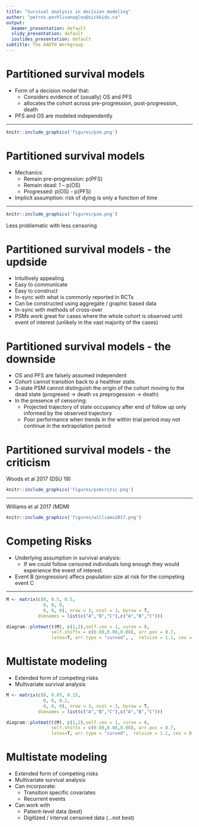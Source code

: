 ---
title: "Survival analysis in decision modeling"
author: "petros.pechlivanoglou@sickkids.ca"
output:
  beamer_presentation: default
  slidy_presentation: default
  ioslides_presentation: default
subtitle: The DARTH Workgroup
---

<!-- Overview -->
<!-- ======================================================= -->
<!-- - Motivation and introduction in Survival analysis -->
<!-- - Survival modeling -->
<!-- - Partitioned survival modeling -->
<!-- - Multistate models -->
<!-- - Advanced topiics -->
<!--   - Mixture cure models  -->
<!--   - External evidence in survival models -->



<!-- It's all about the data! -->
<!-- ======================================================== -->
<!--   - RCT evidence often not sufficient for Health Technology Assesment (HTA) -->
<!--     - Short follow up -->
<!--     - Patients lost during follow up -->
<!--     - Often not reflective of real world -->
<!--     - Right skewed   -->
<!--     - Information "flowing" over intervals -->
<!--     - Extrapolation often necessary -->

<!--  Bonus challenges in Oncology RCTs -->
<!-- ======================================================== -->

<!--  - Overall Survival (OS), Progression-Free Survival (PFS) -->
<!--  - Trials powered to show differences on PFS and not OS -->
<!--  - Cross-over -->
<!--  - PFS and OS data are correlated -->
<!--  - Access to patient level OS data not always the case -->

<!-- Censoring -->
<!-- ======================================================== -->
<!-- ```{r, out.width='100%', echo=F} -->
<!-- knitr::include_graphics('figures/censoring.png') -->
<!-- ``` -->

<!-- What is survival analysis -->
<!-- ======================================================== -->
<!--  - Set of statistical methods that can handle: -->
<!--    - Data skewness -->
<!--    - Censoring -->
<!--    - (Time-dependent) Covariates -->
<!--    - State transition processes -->
<!--    - Recurrent events -->
<!--    - The expectation of cure -->

<!--  - Used for both inference and extrapolation -->

<!--  - Survival: the probability of not experiencing an event unit some time $t$ -->

<!--  $S(t) = Pr(T >t) = 1- Pr(T \leq t)$  -->

<!-- Types of survival analysis models -->
<!-- ======================================================== -->
<!--  - Non-parametric models (e.g. Kaplan Meier) -->
<!--  - Semi-Parametric models (e.g. Cox Proportional Hazard) -->
<!--  - Parametric models (e.g. Accelerated Failure Time) -->

<!-- Non-Parametric models -->
<!-- ======================================================== -->
<!--   - Kaplan Meier curves -->

<!-- ```{r, echo = FALSE,  out.width='100%'} -->
<!-- library(survival) -->
<!-- leukemia.surv <- survfit(Surv(time, status) ~ x, data = aml)  -->
<!-- plot(leukemia.surv, lty = 2:3)  -->
<!-- legend(100, .9, c("Maintenance", "No Maintenance"), lty = 2:3)  -->
<!-- title("Kaplan-Meier Curves for AML Maintenance Study")  -->
<!-- ``` -->

<!-- *** -->
<!--   - Nelson Aalen cumulative hazard  -->

<!-- ```{r, echo = FALSE, out.width='100%'} -->
<!-- temp <- summary(survfit(Surv(time, status) ~ 1, data = aml, type = "fh"))  -->
<!-- plot(temp$time, -log(temp$surv), type= "s", ylab = "cumulative hazard", xlab = "Time")  -->
<!-- title("Nelson Aaalen Curves\nfor AML Maintenance Study")  -->

<!-- ``` -->


<!-- Semi- Parametric models -->
<!-- ======================================================== -->
<!-- - Cox proportional hazard model -->
<!--   - Hazard: the instantaneous risk of an event at time $t$, conditional on survival to that time. -->
<!-- - Semi: -->
<!--   - Baseline hazard modelled non parametrically (i.e effect of time) -->
<!--   - Covariate effects ( $\beta$ 's) modelled parametrically (like in a regression model) -->

<!-- Fully Parametric models -->
<!-- ======================================================== -->
<!--  - Usually model time-to-event directly rather than hazard  -->
<!--  - Resemble a regression model but can capture censoring -->
<!--  - Fit a distribution to the (observed) time-to-event data -->
<!--     - 1 parameter :  exponential -->
<!--     - 2 parameter : Weibull, lognormal, gamma etc -->
<!--     - 3, 4 parameter: Gen. gamma , Gen F etc -->
<!--  - Assumption that censored patients will follow similar patterns to the observed. -->
<!--  - Temporal extrapolation possible ! -->

<!-- Choosing the "right" distribution -->
<!-- ======================================================== -->
<!-- - Statistical considerations of goodness-of-fit -->
<!-- - Clinical plausibility -->
<!--     - in-sample -->
<!--     - extrapolations -->
<!--     - out-of-sample -->



<!-- Goodness of fit metrics -->
<!-- ======================================================== -->
<!--  - Likelihood based metrics  -->
<!--   - Akaike Information Criterion (AIC)  -->
<!--   - Bayesian Information Criterion (BIC) -->

<!--  - Performance based metrics -->
<!--   - Sensitivity , Specificity -->
<!--   - (time dependent) Receiver Operating characteristic (ROC) curve -->
<!--   - Area Under the Curve (AUC)  -->
<!--   - c- statistic -->

<!-- Choosing the "right" distribution -->
<!-- ======================================================== -->
<!--  - NICE Decision Support Unit -->
<!--   - Latimer et al 2011 : Survival Analysis For Economic Evaluations Alongside Clinical Trials - Extrapolation with Patient-Level Data -->
<!--     - **Survival Model Selection Process algorithm**:  -->
<!--       - *recommendations for how survival analysis can be undertaken more systematically. This involves fitting and testing a range of survival models and comparing these based upon internal validity (how well they fit to the observed trial data) and external validity (how plausible their extrapolated portions are)* -->

<!-- Choosing the "right" distribution -->
<!-- ======================================================== -->
<!-- Latimer et al 2011 (DSU 14) -->

<!-- ```{r, out.width='100%', echo=F} -->
<!-- knitr::include_graphics('figures/goflatimer.png') -->
<!-- ``` -->

<!-- Flexible Survival models  -->
<!-- ======================================================== -->
<!-- - Multi - parameter distributions -->
<!--   - Generalized Gamma  -->
<!--   - Generalized F -->
<!--   - Data hungry -  possibiliy of overfitting   -->
<!--   - Hypothesis testing possible -->

<!-- ```{r, out.width='100%', echo=F} -->
<!-- knitr::include_graphics('figures/genf.png') -->
<!-- ``` -->


<!-- Spline Survival models  -->
<!-- ======================================================== -->
<!-- - Survival models where the underlying hazard of an event is modelled as a smooth, piecewise polynomial function of time.  -->
<!-- - Extrapolation of hazard possible -->
<!-- - Non-linear relation of time and hazard -->
<!-- - Conventionally *knots* are evenly spread on the (log)-time axis -->
<!-- - Overfitting with too many knots possible -sensitivity analysis -->
<!-- - AIC, BIC valid GoF tests  -->


<!-- Spline Survival models  -->
<!-- ======================================================== -->
<!-- Gibson et al (Pharmacoeconomics, 2017)   -->

<!-- ```{r, out.width='100%', echo=F} -->
<!-- knitr::include_graphics('figures/flexsurv.png') -->
<!-- ``` -->


<!-- Spline Survival models  -->
<!-- ======================================================== -->
<!-- From Gibson et al (Pharacoeconomcs, 2017) -->

<!-- *Spline-based models using a limited number of knots can provide an acceptable fit to trial data and generate extrapolated estimates supported by longer term evidence, with results that are stable in response to changes in knot placement.* -->

<!-- Approaches in extrapolation -->
<!-- ======================================================== -->

<!-- Modeler faced with a more decisions: -->
<!--  - Extrapolate using KM and "fitted" tails  -->
<!--  - Extrapolate using the fitted curve -->

<!--  - Fit seperate curves to the data -->
<!--  - Extrapolate treatment effect as relative -->
<!--   - What is the behaviour of the relative effect post trial? -->

<!-- Approaches in extrapolation -->
<!-- ======================================================== -->

<!-- ```{r, out.width='100%', echo=F} -->
<!-- knitr::include_graphics('figures/endmeans.png') -->
<!-- ``` -->

<!-- Approaches in extrapolation -->
<!-- ======================================================== -->
<!--  - Extrapolate using KM and "fitted" tails  -->

<!-- ```{r, out.width='100%', echo=F} -->
<!-- knitr::include_graphics('figures/figure4means.png') -->
<!-- ``` -->

<!--  *** -->
<!--   - Extrapolate using the fitted curve -->

<!-- ```{r, out.width='100%', echo=F} -->
<!-- knitr::include_graphics('figures/figure7means.png') -->
<!-- ``` -->


<!-- Extrapolating a relative treatment effect -->
<!-- ======================================================== -->
<!-- Drummond, et al (2015). Methods for the economic evaluation of health care programmes. Oxford university press. -->

<!-- ```{r, out.width='80%', echo=F} -->
<!-- knitr::include_graphics('figures/drummond.png') -->
<!-- ``` -->


Partitioned survival models
========================================================

- Form of a decision model that:
  - Considers evidence of (usually) OS and PFS
  - allocates the cohort across pre-progression, post-progression, death
- PFS and OS are modeled independently


*** 

```{r, out.width='100%', echo=F}
knitr::include_graphics('figures/psm.png')
```


Partitioned survival models
========================================================

- Mechanics:
  - Remain pre-progression: p(PFS)
  - Remain dead:   1 – p(OS)
  - Progressed: p(OS) - p(PFS)

- Implicit assumption: risk of dying is only a function of time



*** 

```{r, out.width='100%', echo=F}
knitr::include_graphics('figures/psm.png')
```

Less problematic with less censoring

Partitioned survival models - the updside
========================================================
- Intuitively appealing
- Easy to communicate
- Easy to construct
- In-sync with what is commonly reported in RCTs
- Can be constructed using aggregate / graphic based data
- In-sync with methods of cross-over
- PSMs work great for cases where the whole cohort is observed until event of interest (unlikely in the vast majority of the cases)


Partitioned survival models - the downside
========================================================
- OS and PFS are falsely assumed independent
- Cohort cannot transition back to a healthier state.
- 3-state PSM cannot distinguish the origin of the cohort moving to the dead
state (progresed -> death vs preprogession -> death)
- In the presence of censoring:
  - Projected trajectory of state occupancy after end of follow up only informed by the observed trajectory
  - Poor performance when trends in the within trial period may not continue in the extrapolation period


Partitioned survival models - the criticism
========================================================
Woods et al 2017 (DSU 19)

```{r, out.width='100%', echo=F}
knitr::include_graphics('figures/psmcritic.png')
```

***
Williams et al 2017 (MDM)

```{r, out.width='100%', echo=F}
knitr::include_graphics('figures/williams2017.png')
```


Competing Risks
========================================================

  - Underlying assumption in survival analysis: 
    - If we could follow censored individuals long enough they would experience the event of interest.
 - Event B (progression) affecs population size at risk for the competing event C

***

```{r, echo = F}

M <- matrix(c(0, 0.5, 0.5,
              0, 0, 0,
              0, 0, 0), nrow = 3, ncol = 3, byrow = T,
            dimnames = list(c("A","B","C"),c("A","B","C")))

diagram::plotmat(t(M), c(1,2),self.cex = 1, curve = 0, 
                 self.shiftx = c(0.08,0.08,0.08), arr.pos = 0.7,  
                 latex=T, arr.type = "curved", ,  relsize = 1.1, cex = 0.001, box.cex= 1.7)
```

Multistate modeling 
========================================================
 - Extended form of competing risks
 - Multivariate survival analysis
 
```{r, echo = F}

M <- matrix(c(0, 0.05, 0.15,
              0, 0, 0.2,
              0, 0, 0), nrow = 3, ncol = 3, byrow = T,
            dimnames = list(c("A","B","C"),c("A","B","C")))

diagram::plotmat(t(M), c(1,2),self.cex = 1, curve = 0, 
                 self.shiftx = c(0.08,0.08,0.08), arr.pos = 0.7,  
                 latex=T, arr.type = "curved",  relsize = 1.1, cex = 0.001, box.cex= 1.7)
```

Multistate modeling 
========================================================
- Extended form of competing risks
- Multivariate survival analysis
- Can incorporate:
  - Transition specific covariates
  - Recurrent events 
  
- Can work with 
  - Patient-level data (best)
  - Digitized / interval censored data (...not best)


<!-- Multistate modeling -->
<!-- ======================================================== -->
<!-- Fitted in two ways: -->

<!-- 1. separate models for each trasition -->
<!--   - recurrent events  -->
<!--   - covariates -->
<!--   - seperate dataset for each (non-saturating) state -->
<!--   - "naive" assumption of censoring when competing event occurs -->
<!--   - easy to fit in R `flexsurv` and `mstate` -->

<!-- Multistate modeling -->
<!-- ======================================================== -->
<!-- Fitted in two ways: -->

<!-- 2. Joint multivariate model for all transitions - Powerfull! -->
<!--     - Mislclassification errors -->
<!--     - Latent states  -->
<!--     - Interval censoring -->
<!--     - Continuous time -->

<!-- Drawbacks: -->
<!--  - Difficult to converge -->
<!--  - Limited options wrt assumed distributions (exponential) -->

<!-- Can be fitted through `msm` and `flexsurv` -->


<!-- Multistate modeling -->
<!-- ======================================================== -->

<!-- ```{r, out.width='100%', echo=F} -->
<!-- knitr::include_graphics('figures/jacksonflex.png') -->
<!-- ``` -->

<!-- Great resource for both survival fitting and multistate models -->

<!-- Multistate & microsimulation -->
<!-- ======================================================== -->
<!-- - Multistate models allow for time-dependent transition probabilities  -->
<!-- - When dependence on time-in-state partioned survival / markov models are inadequate   -->
<!-- - Necessary solution: Individual level simulation modeling -->

<!-- ```{r, out.width='100%', echo=F} -->
<!-- knitr::include_graphics('figures/microsim.png') -->
<!-- ``` -->


<!-- Multistate modeling -->
<!-- ======================================================== -->

<!-- ```{r, out.width='100%', echo=F} -->
<!-- knitr::include_graphics('figures/venn.png') -->
<!-- ``` -->


<!-- Multistate modeling -->
<!-- ======================================================== -->

<!-- ```{r, out.width='80%', echo=F} -->
<!-- knitr::include_graphics('figures/msmnice.png') -->
<!-- ``` -->

<!-- External data and survival models  -->
<!-- ======================================================== -->
<!-- Given short term follow up in RCTs, survival extrapolations can be informed by external data  -->

<!--   - Adjustment of all-cause mortality using life-tables -->
<!--   - Expert opinion on plausibility -->

<!-- Other sources of external data: -->

<!-- - longer follow-up on a different RCT -->
<!-- - disease registry -->
<!-- - administrative data -->

<!-- External data and survival models  -->
<!-- ======================================================== -->
<!-- Observational data -->

<!-- - possibly more representative of the real world -->
<!-- - at risk for (unmeasured) confounding -->

<!-- ```{r, out.width='100%', echo=F} -->
<!-- knitr::include_graphics('figures/jacksonext.png') -->
<!-- ``` -->


<!-- External data and survival models  -->
<!-- ======================================================== -->

<!-- ```{r, out.width='70%', echo=F} -->
<!-- knitr::include_graphics('figures/jacksonfig3.png') -->
<!-- ``` -->


<!-- Mixture Cure Models - Main Points -->
<!-- ======================================================== -->

<!--  - Therapies with the possibility of cure pose a modeling challenge -->
<!--  - e.g. plateau on immotherapy survival curves  -->
<!--  - Extrapolation challenging without external information  -->
<!--  - Traditional methods: Underestimation more likely than over estimation of the effect -->

<!-- Mixture Cure Models - Main Points  -->
<!-- ======================================================== -->

<!--   - extension of survival models where a proportion of the population is assumed to be "cured"  -->
<!--     - non-cured fraction at risk of progression and death informed by the trial -->
<!--     - cured fraction at risk of death informed by external data.  -->

<!-- ```{r, echo = F, out.width='85%'} -->
<!-- M <- matrix(c(0, 0.05, 0.15,   0, 0.05, -->
<!--               0,    0,    0, 0.3, 0.05, -->
<!--               0,    0,    0,   0, 0.05, -->
<!--               0,    0,    0,   0,    0, -->
<!--               0,    0,    0,   0,    0), nrow = 5, ncol = 5, byrow = T, -->
<!--             dimnames = list(c("Healthy","Progression","Cure", "Disease Death", "Other Death"), -->
<!--                             c("Healthy","Progression","Cure", "Disease Death", "Other Death "))) -->

<!-- diagram::plotmat(t(M), c(3,2), self.cex = 1, curve = 0,  -->
<!--                  self.shiftx = c(0.08,0.08,0.08,0.08,0.08), arr.pos = 0.7,   -->
<!--                  latex=T, arr.type = "curved", relsize = 1.1, cex = 0.001, box.cex= 1.2) -->
<!-- ``` -->


<!-- Mixture Cure Models - Estimation -->
<!-- ======================================================== -->
<!-- - Cure rate models a promising solution but the cure faction difficult to estimate -->

<!-- - Can be fitted in both R and SAS -->

<!-- - Guidance is lacking but given the popularity soon to come! -->

<!-- Mixture Cure Models - Validity -->
<!-- ======================================================== -->

<!-- - Paucity of applications in HTA -->

<!-- ```{r, out.width='100%', echo=F} -->
<!-- knitr::include_graphics('figures/latimercure.png') -->
<!-- ``` -->

<!-- - Recently shown to be more appropriate than conventional modeling  (n of 1) -->


<!-- Thank you! -->
<!-- ======================================================== -->

